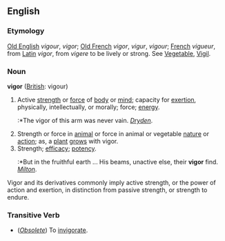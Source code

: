 ==English==

===Etymology===
[[Old English]] ''vigour'', ''vigor''; [[Old French]] ''vigor'', ''vigur'', ''vigour''; [[French]] ''vigueur'', from [[Latin]] ''vigor'', from ''vigere'' to be lively or strong. See [[Vegetable]], [[Vigil]].

===Noun===
'''vigor''' ([[British]]: vigour)
#Active [[strength]] or [[force]] of [[body]] or [[mind]]; capacity for [[exertion]], physically, intellectually, or morally; force; [[energy]].
#:*The vigor of this arm was never vain. ''[[Dryden]]''.
#Strength or force in [[animal]] or force in animal or vegetable [[nature]] or [[action]]; as, a [[plant]] [[grow]]s with vigor.
#Strength; [[efficacy]]; [[potency]].
#:*But in the fruithful earth ... His beams, unactive else, their '''vigor''' find. ''[[Milton]]''.

Vigor and its derivatives commonly imply active strength, or the power of action and exertion, in distinction from passive strength, or strength to endure.

===Transitive Verb===
*(''[[Obsolete]]'') To [[invigorate]].